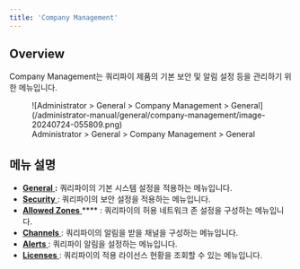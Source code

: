 ```yaml
---
title: 'Company Management'
---
```


## Overview

Company Management는 쿼리파이 제품의 기본 보안 및 알림 설정 등을 관리하기 위한 메뉴입니다.

<figure data-layout="center" data-align="center">
![Administrator &gt; General &gt; Company Management &gt; General](/administrator-manual/general/company-management/image-20240724-055809.png)
<figcaption>
Administrator &gt; General &gt; Company Management &gt; General
</figcaption>
</figure>


## 메뉴 설명

* [ **General** ](general) **:** 쿼리파이의 기본 시스템 설정을 적용하는 메뉴입니다. 
* [ **Security** ](security) : 쿼리파이의 보안 설정을 적용하는 메뉴입니다. 
* [ **Allowed Zones** ](allowed-zones) **** : 쿼리파이의 허용 네트워크 존 설정을 구성하는 메뉴입니다. 
* [ **Channels** ](channels) : 쿼리파이의 알림을 받을 채널을 구성하는 메뉴입니다.
* [ **Alerts** ](alerts) : 쿼리파이 알림을 설정하는 메뉴입니다. 
* [ **Licenses** ](licenses) : 쿼리파이의 적용 라이선스 현황을 조회할 수 있는 메뉴입니다. 
